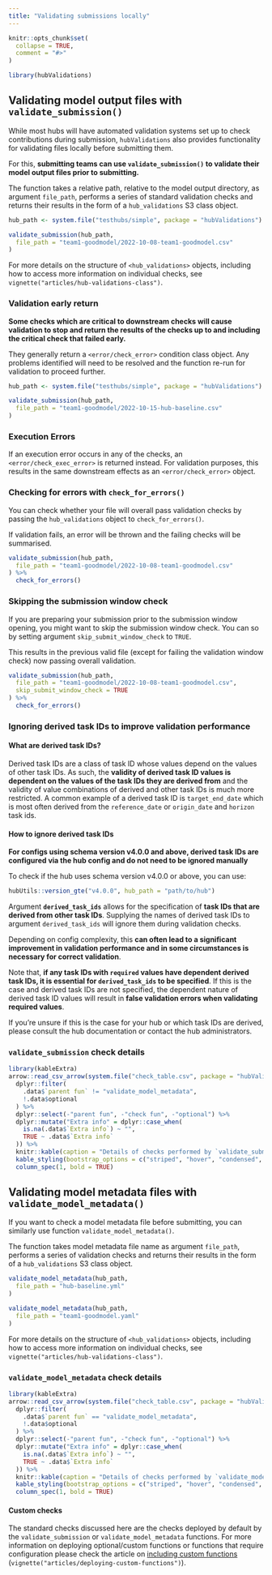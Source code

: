 ```yaml
---
title: "Validating submissions locally"
---
```


```r
knitr::opts_chunk$set(
  collapse = TRUE,
  comment = "#>"
)
```

```r
library(hubValidations)
```

## Validating model output files with `validate_submission()`

While most hubs will have automated validation systems set up to check contributions during submission, `hubValidations` also provides functionality for validating files locally before submitting them.

For this, **submitting teams can use `validate_submission()` to validate their model output files prior to submitting.**

The function takes a relative path, relative to the model output directory, as argument `file_path`, performs a series of standard validation checks and returns their results in the form of a `hub_validations` S3 class object.

```r
hub_path <- system.file("testhubs/simple", package = "hubValidations")

validate_submission(hub_path,
  file_path = "team1-goodmodel/2022-10-08-team1-goodmodel.csv"
)
```

For more details on the structure of `<hub_validations>` objects, including how to access more information on individual checks, see `vignette("articles/hub-validations-class")`.

### Validation early return

**Some checks which are critical to downstream checks will cause validation to stop and return the results of the checks up to and including the critical check that failed early.**

They generally return a `<error/check_error>` condition class object.
Any problems identified will need to be resolved and the function re-run for validation to proceed further.


```r
hub_path <- system.file("testhubs/simple", package = "hubValidations")

validate_submission(hub_path,
  file_path = "team1-goodmodel/2022-10-15-hub-baseline.csv"
)
```

### Execution Errors

If an execution error occurs in any of the checks, an `<error/check_exec_error>` is returned instead. For validation purposes, this results in the same downstream effects as an `<error/check_error>` object.


### Checking for errors with `check_for_errors()`

You can check whether your file will overall pass validation checks by passing the `hub_validations` object to `check_for_errors()`. 

If validation fails, an error will be thrown and the failing checks will be summarised.

```r
validate_submission(hub_path,
  file_path = "team1-goodmodel/2022-10-08-team1-goodmodel.csv"
) %>%
  check_for_errors()
```



### Skipping the submission window check

If you are preparing your submission prior to the submission window opening, you might want to skip the submission window check.
You can so by setting argument `skip_submit_window_check` to `TRUE`. 

This results in the previous valid file (except for failing the validation window check) now passing overall validation.

```r
validate_submission(hub_path,
  file_path = "team1-goodmodel/2022-10-08-team1-goodmodel.csv",
  skip_submit_window_check = TRUE
) %>%
  check_for_errors()
```

### Ignoring derived task IDs to improve validation performance

#### What are derived task IDs?

Derived task IDs are a class of task ID whose values depend on the values of other task IDs. As such, the **validity of derived task ID values is dependent on the values of the task IDs they are derived from** and the validity of value combinations of derived and other task IDs is much more restricted. A common example of a derived task ID is `target_end_date` which is most often derived from the `reference_date` or `origin_date` and `horizon` task ids. 

#### How to ignore derived task IDs

<div class="alert alert-info" role="note">

**For configs using schema version v4.0.0 and above, derived task IDs are configured via the hub config and do not need to be ignored manually**

To check if the hub uses schema version v4.0.0 or above, you can use:
```r
hubUtils::version_gte("v4.0.0", hub_path = "path/to/hub")
```

</div>

Argument **`derived_task_ids`** allows for the specification of **task IDs that are derived from other task IDs**. Supplying the names of derived task IDs to argument `derived_task_ids` will ignore them during validation checks.

Depending on config complexity, this **can often lead to a significant improvement in validation performance and in some circumstances is necessary for correct validation**.

<div class="alert alert-warning" role="note">

Note that, **if any task IDs with `required` values have dependent derived task IDs, it is essential for `derived_task_ids` to be specified**. 
If this is the case and derived task IDs are not specified, the dependent nature of derived task ID values will result in **false validation errors when validating required values**.

If you're unsure if this is the case for your hub or which task IDs are derived, please consult the hub documentation or contact the hub administrators.

</div>

### `validate_submission` check details

```r
library(kableExtra)
arrow::read_csv_arrow(system.file("check_table.csv", package = "hubValidations")) %>%
  dplyr::filter(
    .data$`parent fun` != "validate_model_metadata",
    !.data$optional
  ) %>%
  dplyr::select(-"parent fun", -"check fun", -"optional") %>%
  dplyr::mutate("Extra info" = dplyr::case_when(
    is.na(.data$`Extra info`) ~ "",
    TRUE ~ .data$`Extra info`
  )) %>%
  knitr::kable(caption = "Details of checks performed by `validate_submission()`") %>%
  kable_styling(bootstrap_options = c("striped", "hover", "condensed", "responsive")) %>%
  column_spec(1, bold = TRUE)
```


## Validating model metadata files with `validate_model_metadata()`

If you want to check a model metadata file before submitting, you can similarly use function `validate_model_metadata()`.

The function takes model metadata file name as argument `file_path`, performs a series of validation checks and returns their results in the form of a `hub_validations` S3 class object.

```r
validate_model_metadata(hub_path,
  file_path = "hub-baseline.yml"
)

validate_model_metadata(hub_path,
  file_path = "team1-goodmodel.yaml"
)
```


For more details on the structure of `<hub_validations>` objects, including how to access more information on individual checks, see `vignette("articles/hub-validations-class")`.

### `validate_model_metadata` check details

```r
library(kableExtra)
arrow::read_csv_arrow(system.file("check_table.csv", package = "hubValidations")) %>%
  dplyr::filter(
    .data$`parent fun` == "validate_model_metadata",
    !.data$optional
  ) %>%
  dplyr::select(-"parent fun", -"check fun", -"optional") %>%
  dplyr::mutate("Extra info" = dplyr::case_when(
    is.na(.data$`Extra info`) ~ "",
    TRUE ~ .data$`Extra info`
  )) %>%
  knitr::kable(caption = "Details of checks performed by `validate_model_metadata()`") %>%
  kable_styling(bootstrap_options = c("striped", "hover", "condensed", "responsive")) %>%
  column_spec(1, bold = TRUE)
```


<div class="alert alert-info" role="note">

#### Custom checks

The standard checks discussed here are the checks deployed by default by the `validate_submission` or `validate_model_metadata` functions. 
For more information on deploying optional/custom functions or functions that require configuration please check the article on [including custom functions](deploying-custom-functions.html) (`vignette("articles/deploying-custom-functions")`).

</div>
